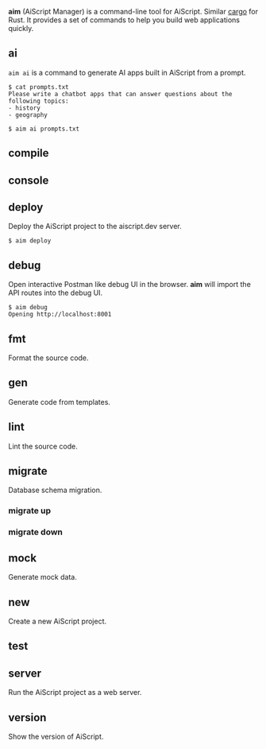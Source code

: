
**aim** (AiScript Manager) is a command-line tool for AiScript. Similar [cargo](https://github.com/rust-lang/cargo) for Rust. It provides a set of commands to help you build web applications quickly.

## ai

`aim ai` is a command to generate AI apps built in AiScript from a prompt.

```
$ cat prompts.txt
Please write a chatbot apps that can answer questions about the
following topics:
- history
- geography

$ aim ai prompts.txt

```

## compile

## console

## deploy

Deploy the AiScript project to the aiscript.dev server.

```
$ aim deploy
```

## debug

Open interactive Postman like debug UI in the browser. **aim** will import the API routes into the debug UI.

```
$ aim debug
Opening http://localhost:8001
```

## fmt

Format the source code.

## gen

Generate code from templates.

## lint

Lint the source code.

## migrate

Database schema migration.

### migrate up

### migrate down

## mock

Generate mock data.

## new

Create a new AiScript project.

## test

## server

Run the AiScript project as a web server.

## version

Show the version of AiScript.
